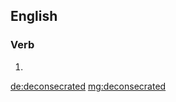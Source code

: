 ==English==

===Verb===
{{head|en|verb form}}

# {{en-past of|deconsecrate}}

[[de:deconsecrated]]
[[mg:deconsecrated]]